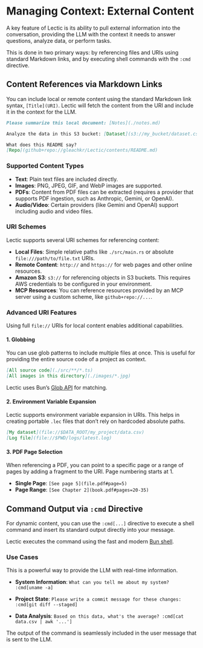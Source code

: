 # Managing Context: External Content

A key feature of Lectic is its ability to pull external information into the
conversation, providing the LLM with the context it needs to answer
questions, analyze data, or perform tasks.

This is done in two primary ways: by referencing files and URIs using
standard Markdown links, and by executing shell commands with the `:cmd`
directive.

## Content References via Markdown Links

You can include local or remote content using the standard Markdown link
syntax, `[Title](URI)`. Lectic will fetch the content from the URI and
include it in the context for the LLM.

```markdown
Please summarize this local document: [Notes](./notes.md)

Analyze the data in this S3 bucket: [Dataset](s3://my_bucket/dataset.csv)

What does this README say?
[Repo](github+repo://gleachkr/Lectic/contents/README.md)
```

### Supported Content Types

- **Text**: Plain text files are included directly.
- **Images**: PNG, JPEG, GIF, and WebP images are supported.
- **PDFs**: Content from PDF files can be extracted (requires a provider that
  supports PDF ingestion, such as Anthropic, Gemini, or OpenAI).
- **Audio/Video**: Certain providers (like Gemini and OpenAI) support
  including audio and video files.

### URI Schemes

Lectic supports several URI schemes for referencing content:

- **Local Files**: Simple relative paths like `./src/main.rs` or absolute
  `file:///path/to/file.txt` URIs.
- **Remote Content**: `http://` and `https://` for web pages and other
  online resources.
- **Amazon S3**: `s3://` for referencing objects in S3 buckets. This
  requires AWS credentials to be configured in your environment.
- **MCP Resources**: You can reference resources provided by an MCP server
  using a custom scheme, like `github+repo://...`.

### Advanced URI Features

Using full `file://` URIs for local content enables additional capabilities.

#### 1. Globbing

You can use glob patterns to include multiple files at once. This is useful
for providing the entire source code of a project as context.

```markdown
[All source code](./src/**/*.ts)
[All images in this directory](./images/*.jpg)
```

Lectic uses Bun's [Glob API](https://bun.sh/docs/api/glob) for matching.

#### 2. Environment Variable Expansion

Lectic supports environment variable expansion in URIs. This helps in
creating portable `.lec` files that don't rely on hardcoded absolute paths.

```markdown
[My dataset](file://$DATA_ROOT/my_project/data.csv)
[Log file](file://$PWD/logs/latest.log)
```

#### 3. PDF Page Selection

When referencing a PDF, you can point to a specific page or a range of pages
by adding a fragment to the URI. Page numbering starts at 1.

- **Single Page**: `[See page 5](file.pdf#page=5)`
- **Page Range**: `[See Chapter 2](book.pdf#pages=20-35)`

## Command Output via `:cmd` Directive

For dynamic content, you can use the `:cmd[...]` directive to execute a
shell command and insert its standard output directly into your message.

Lectic executes the command using the fast and modern [Bun
shell](https://bun.sh/docs/runtime/shell).

### Use Cases

This is a powerful way to provide the LLM with real-time information.

- **System Information**:
  `What can you tell me about my system? :cmd[uname -a]`

- **Project State**:
  `Please write a commit message for these changes: :cmd[git diff --staged]`

- **Data Analysis**:
  `Based on this data, what's the average? :cmd[cat data.csv | awk '...']`

The output of the command is seamlessly included in the user message that is
sent to the LLM.